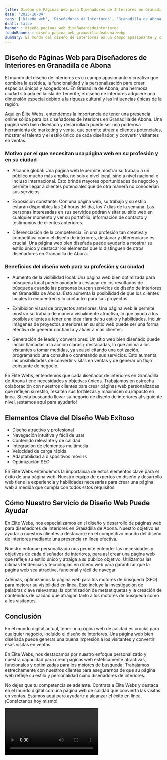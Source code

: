 ```yaml
---
title: Diseño de Páginas Web para Diseñadores de Interiores en Granadilla de Abona
date: '2023-10-04'
tags: ['Diseño web', 'Diseñadores de Interiores', 'Granadilla de Abona']
draft: false
banner : diseño_paginas_web_diseñadoresdeinteriores
fondoBanner : diseño_pagina_web_granadilladeabona.webp
summary: El mundo del diseño de interiores es un campo apasionante y creativo que combina la estética, la funcionalidad y la personalización para crear espacios únicos y acogedores. En Granadilla de Abona, una hermosa ciudad situada en la isla de Tenerife, el diseño de interiores adquiere una dimensión especial debido a la riqueza cultural y las influencias únicas de la región.
---
```


## Diseño de Páginas Web para Diseñadores de Interiores en Granadilla de Abona

El mundo del diseño de interiores es un campo apasionante y creativo que combina la estética, la funcionalidad y la personalización para crear espacios únicos y acogedores. En Granadilla de Abona, una hermosa ciudad situada en la isla de Tenerife, el diseño de interiores adquiere una dimensión especial debido a la riqueza cultural y las influencias únicas de la región.

Aquí en Élite Webs, entendemos la importancia de tener una presencia online sólida para los diseñadores de interiores en Granadilla de Abona. Una página web bien diseñada y desarrollada puede ser una poderosa herramienta de marketing y venta, que permite atraer a clientes potenciales, mostrar el talento y el estilo único de cada diseñador, y convertir visitantes en ventas.

### Motivo por el que necesitan una página web en su profesión y en su ciudad

- Alcance global: Una página web le permite mostrar su trabajo a un público mucho más amplio, no solo a nivel local, sino a nivel nacional e incluso internacional. Esto brinda mayores oportunidades de negocio y permite llegar a clientes potenciales que de otra manera no conocerían sus servicios.

- Exposición constante: Con una página web, su trabajo y su estilo estarán disponibles las 24 horas del día, los 7 días de la semana. Las personas interesadas en sus servicios podrán visitar su sitio web en cualquier momento y ver su portafolio, información de contacto y testimonios de clientes anteriores.

- Diferenciación de la competencia: En una profesión tan creativa y competitiva como el diseño de interiores, destacar y diferenciarse es crucial. Una página web bien diseñada puede ayudarlo a mostrar su estilo único y destacar los elementos que lo distinguen de otros diseñadores en Granadilla de Abona.

### Beneficios del diseño web para su profesión y su ciudad

- Aumento de la visibilidad local: Una página web bien optimizada para búsqueda local puede ayudarlo a destacar en los resultados de búsqueda cuando las personas buscan servicios de diseño de interiores en Granadilla de Abona. Esto aumenta la posibilidad de que los clientes locales lo encuentren y lo contacten para sus proyectos.

- Exhibición visual de proyectos anteriores: Una página web le permite mostrar su trabajo de manera visualmente atractiva, lo que ayuda a los posibles clientes a tener una idea clara de su estilo y habilidades. Incluir imágenes de proyectos anteriores en su sitio web puede ser una forma efectiva de generar confianza y atraer a más clientes.

- Generación de leads y conversiones: Un sitio web bien diseñado puede incluir llamadas a la acción claras y destacadas, lo que anima a los visitantes a tomar medidas, ya sea solicitando una cotización, programando una consulta o contratando sus servicios. Esto aumenta las posibilidades de convertir visitas en ventas y de generar un flujo constante de negocio.

En Élite Webs, entendemos que cada diseñador de interiores en Granadilla de Abona tiene necesidades y objetivos únicos. Trabajamos en estrecha colaboración con nuestros clientes para crear páginas web personalizadas que reflejen su estilo, resalten sus fortalezas y maximicen su impacto en línea. Si está buscando llevar su negocio de diseño de interiores al siguiente nivel, ¡estamos aquí para ayudarlo!

<GifSeo />

<Cta />

## Elementos Clave del Diseño Web Exitoso

- Diseño atractivo y profesional
- Navegación intuitiva y fácil de usar
- Contenido relevante y de calidad
- Integración de elementos multimedia
- Velocidad de carga rápida
- Adaptabilidad a dispositivos móviles
- Optimización SEO

En Élite Webs entendemos la importancia de estos elementos clave para el éxito de una página web. Nuestro equipo de expertos en diseño y desarrollo web tiene la experiencia y habilidades necesarias para crear una página web a medida que cumpla con todos estos requisitos.

## Cómo Nuestro Servicio de Diseño Web Puede Ayudar

En Élite Webs, nos especializamos en el diseño y desarrollo de páginas web para diseñadores de interiores en Granadilla de Abona. Nuestro objetivo es ayudar a nuestros clientes a destacarse en el competitivo mundo del diseño de interiores mediante una presencia en línea efectiva.

Nuestro enfoque personalizado nos permite entender las necesidades y objetivos de cada diseñador de interiores, para así crear una página web que refleje su estilo único y atraiga a su público objetivo. Utilizamos las últimas tendencias y tecnologías en diseño web para garantizar que la página web sea atractiva, funcional y fácil de navegar.

Además, optimizamos la página web para los motores de búsqueda (SEO) para mejorar su visibilidad en línea. Esto incluye la investigación de palabras clave relevantes, la optimización de metaetiquetas y la creación de contenidos de calidad que atraigan tanto a los motores de búsqueda como a los visitantes.

## Conclusión

En el mundo digital actual, tener una página web de calidad es crucial para cualquier negocio, incluido el diseño de interiores. Una página web bien diseñada puede generar una buena impresión a los visitantes y convertir esas visitas en ventas.

En Élite Webs, nos destacamos por nuestro enfoque personalizado y nuestra capacidad para crear páginas web estéticamente atractivas, funcionales y optimizadas para los motores de búsqueda. Trabajamos estrechamente con nuestros clientes para asegurarnos de que su página web refleje su estilo y personalidad como diseñadores de interiores.

No dejes que tu competencia se adelante. Contrata a Élite Webs y destaca en el mundo digital con una página web de calidad que convierta las visitas en ventas. Estamos aquí para ayudarte a alcanzar el éxito en línea.¡Contáctanos hoy mismo!

<Video />

<CtaBot job='Diseñadores de Interiores' city='Granadilla de Abona'/>

<Gmaps query='Granadilla de Abona+españa+maps' />